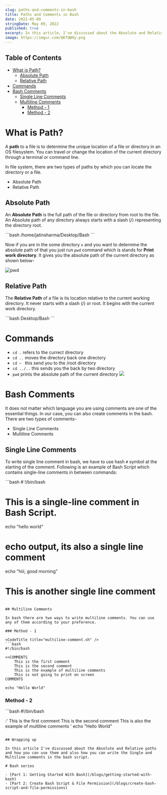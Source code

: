 ```yaml
---
slug: paths-and-comments-in-bash
title: Paths and Comments in Bash
date: 2022-05-09
stringDate: May 09, 2022
published: true
excerpt: In this article, I've discussed about the Absolute and Relative paths and how you can use them and also how you can write the Single and Multiline comments in the bash script.
image: https://imgur.com/QKfQW9y.png
---
```


## Table of Contents

- [What is Path?](#what-is-path)
  - [Absolute Path](#absolute-path)
  - [Relative Path](#relative-path)
- [Commands](#commands)
- [Bash Comments](#bash-comments)
  - [Single Line Comments](#single-line-comments)
  - [Multiline Comments](#multiline-comments)
    - [Method - 1](#method---1)
    - [Method - 2](#method---2)

# What is Path?

A **path** to a file is to determine the unique location of a file or directory in an OS filesystem. You can travel or change the location of the current directory through a terminal or command line.

In file system, there are two types of paths by which you can locate the directory or a file.

- Absolute Path
- Relative Path

## Absolute Path

An **Absolute Path** is the full path of the file or directory from root to the file. An Absolute path of any directory always starts with a slash (/) representing the directory root.

<CodeTitle title="Example" />
```bash 
/home/jatinsharma/Desktop/Bash 
```

Now if you are in the some directory `x` and you want to determine the absolute path of that you just run `pwd` command which is stands for **Print work directory**. It gives you the absolute path of the current directory as shown below-

![pwd](https://i.imgur.com/LdcwcVi.gif)

## Relative Path

The **Relative Path** of a file is its location relative to the current working directory. It never starts with a slash (/) or root. It begins with the current work directory.

<CodeTitle title="Example" />
```bash 
Desktop/Bash 
```

# Commands

- `cd .` refers to the currect directory
- `cd ..` moves the directory back one directory
- `cd ~ ` this send you to the /root directory
- `cd ../..` this sends you the back by two directory
- `pwd` prints the absolute path of the current directory
  ![](https://i.imgur.com/5uj6QIV.gif)

# Bash Comments

It does not matter which language you are using comments are one of the essential things. In our case, you can also create comments in the bash. There are two types of comments-

- Single Line Comments
- Multiline Comments

## Single Line Comments

To write single line comment in bash, we have to use hash `#` symbol at the starting of the comment. Following is an example of Bash Script which contains single-line comments in between commands:

<CodeTitle title="single-line-comment.sh" />
```bash 
# !/bin/bash

# This is a single-line comment in Bash Script.

echo "hello world"

# echo output, its also a single line comment

echo "hiii, good morning"

# This is another single line comment

```

## Multiline Comments

In bash there are two ways to write multiline comments. You can use any of them according to your preference.

### Method - 1

<CodeTitle title="multiline-comment.sh" />
```bash
#!/bin/bash

<<COMMENTS
    This is the first comment
    This is the second comment
    This is the example of multiline comments
    This is not going to print on screen
COMMENTS

echo "Hello World"
```

### Method - 2

<CodeTitle title="multiline-comment.sh" />
```bash 
#!/bin/bash

:'
This is the first comment
This is the second comment
This is also the example of multiline comments
'
echo "Hello World"

```

## Wrapping up

In this article I've discussed about the Absolute and Relative paths and how you can use them and also how you can write the Single and Multiline comments in the bash script.

# Bash series

- [Part 1: Getting Started With Bash](/blogs/getting-started-with-bash)
- [Part 2: Create Bash Script & File Permission](/blogs/create-bash-script-and-file-permissions)

